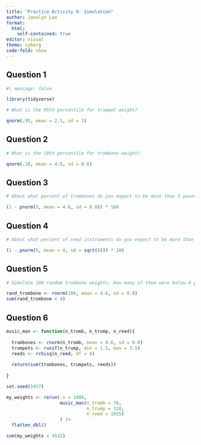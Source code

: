 ```yaml
---
title: "Practice Activity 9: Simulation"
author: Janalyn Lao
format:
  html: 
    self-contained: true
editor: visual
theme: cyborg
code-fold: show
---
```


## Question 1

```r
#| message: false

library(tidyverse)
```

```r
# What is the 95th percentile for trumpet weight?

qnorm(.95, mean = 2.5, sd = 1)

```

## Question 2

```r
# What is the 10th percentile for trombone weight?

qnorm(.10, mean = 4.6, sd = 0.8)
```

## Question 3

```r
# About what percent of trombones do you expect to be more than 5 pounds?

(1 - pnorm(5, mean = 4.6, sd = 0.8)) * 100
```

## Question 4

```r
# About what percent of reed instruments do you expect to be more than 5 pounds?

(1 - pnorm(5, mean = 4, sd = sqrt(8))) * 100

```

## Question 5

```r
# Simulate 100 random trombone weights. How many of them were below 4 pounds?

rand_trombone <- rnorm(100, mean = 4.6, sd = 0.8)
sum(rand_trombone < 4)

```

## Question 6

```r
music_man <- function(n_tromb, n_trump, n_reed){
  
  trombones <- rnorm(n_tromb, mean = 4.6, sd = 0.8)
  trumpets <- runif(n_trump, min = 1.5, max = 3.5)
  reeds <- rchisq(n_reed, df = 4)
  
  return(sum(trombones, trumpets, reeds))
  
}

set.seed(1957)

my_weights <- rerun(.n = 1000, 
                    music_man(n_tromb = 76, 
                              n_trump = 110,
                              n_reed = 1035)
                    ) |> 
  flatten_dbl()

sum(my_weights < 4532)
```
